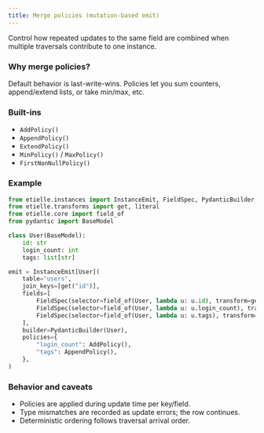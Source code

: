 ```yaml
---
title: Merge policies (mutation-based emit)
---
```


Control how repeated updates to the same field are combined when multiple traversals contribute to one instance.

### Why merge policies?

Default behavior is last-write-wins. Policies let you sum counters, append/extend lists, or take min/max, etc.

### Built-ins

- `AddPolicy()`
- `AppendPolicy()`
- `ExtendPolicy()`
- `MinPolicy()` / `MaxPolicy()`
- `FirstNonNullPolicy()`

### Example

``` python
from etielle.instances import InstanceEmit, FieldSpec, PydanticBuilder, AddPolicy, AppendPolicy
from etielle.transforms import get, literal
from etielle.core import field_of
from pydantic import BaseModel

class User(BaseModel):
    id: str
    login_count: int
    tags: list[str]

emit = InstanceEmit[User](
    table="users",
    join_keys=[get("id")],
    fields=[
        FieldSpec(selector=field_of(User, lambda u: u.id), transform=get("id")),
        FieldSpec(selector=field_of(User, lambda u: u.login_count), transform=literal(1)),
        FieldSpec(selector=field_of(User, lambda u: u.tags), transform=literal("alpha")),
    ],
    builder=PydanticBuilder(User),
    policies={
        "login_count": AddPolicy(),
        "tags": AppendPolicy(),
    },
)
```

### Behavior and caveats

- Policies are applied during update time per key/field.
- Type mismatches are recorded as update errors; the row continues.
- Deterministic ordering follows traversal arrival order.


